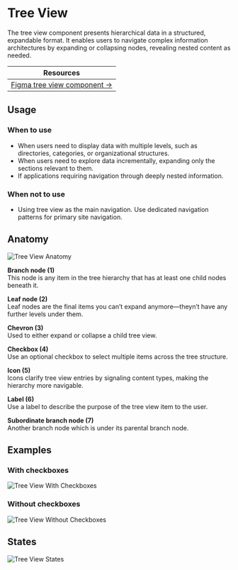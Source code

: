 

<Meta of={TreeViewStories} />

# Tree View
The tree view component presents hierarchical data in a structured, expandable format. It enables users to navigate complex information architectures by expanding or collapsing nodes, revealing nested content as needed.

| Resources                                                                                                               |
|-------------------------------------------------------------------------------------------------------------------------|
| [Figma tree view component →](https://www.figma.com/design/zPvPwPgb4EsYFXKC2nhzSG/Infineon-DDS-%7C-Main?node-id=71476-1851) |

## Usage
### When to use
- When users need to display data with multiple levels, such as directories, categories, or organizational structures.
- When users need to explore data incrementally, expanding only the sections relevant to them.
- If applications requiring navigation through deeply nested information.

### When not to use
- Using tree view as the main navigation. Use dedicated navigation patterns for primary site navigation.

## Anatomy
<img src={TreeViewAnatomy} alt="Tree View Anatomy" />


**Branch node (1)**\
This node is any item in the tree hierarchy that has at least one child nodes beneath it.


**Leaf node (2)**\
Leaf nodes are the final items you can’t expand anymore—theyn’t have any further levels under them.


**Chevron (3)**\
Used to either expand or collapse a child tree view.


**Checkbox (4)**\
Use an optional checkbox to select multiple items across the tree structure.


**Icon (5)**\
Icons clarify tree view entries by signaling content types, making the hierarchy more navigable.


**Label (6)**\
Use a label to describe the purpose of the tree view item to the user.


**Subordinate branch node (7)**\
Another branch node which is under its parental branch node.

## Examples
### With checkboxes
<img src={TreeViewExampleWithCheckboxes} alt="Tree View With Checkboxes" />

### Without checkboxes
<img src={TreeViewExampleWithoutCheckboxes} alt="Tree View Without Checkboxes" />

## States
<img src={TreeViewStates} alt="Tree View States" />